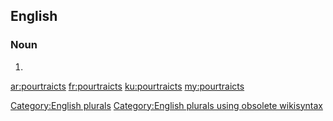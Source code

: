 ==English==

===Noun===
{{head|en}}

# {{plural of|pourtraict}}

[[Category:English plurals]][[Category:English plurals using obsolete wikisyntax]]

[[ar:pourtraicts]]
[[fr:pourtraicts]]
[[ku:pourtraicts]]
[[my:pourtraicts]]